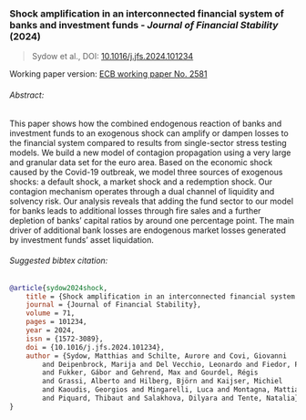 ### Shock amplification in an interconnected financial system of banks and investment funds - _Journal of Financial Stability_ (2024)

> Sydow et al., DOI: [10.1016/j.jfs.2024.101234]((https://doi.org/10.1016/j.jfs.2024.101234))

Working paper version: [ECB working paper No. 2581](https://www.ecb.europa.eu/pub/pdf/scpwps/ecb.wp2581~63c8ffb7dc.en.pdf)

###### Abstract:
This paper shows how the combined endogenous reaction of banks and investment funds to an exogenous shock can amplify or dampen losses to the financial system compared to results from single-sector stress testing models.
We build a new model of contagion propagation using a very large and granular data set for the euro area. Based on the economic shock caused by the Covid-19 outbreak, we model three sources of exogenous shocks: a default shock, a market shock and a redemption shock.
Our contagion mechanism operates through a dual channel of liquidity and solvency risk.
Our analysis reveals that adding the fund sector to our model for banks leads to additional losses through fire sales and a further depletion of banks’ capital ratios by around one percentage point.
The main driver of additional bank losses are endogenous market losses generated by investment funds’ asset liquidation.

###### Suggested bibtex citation:

```bibtex
@article{sydow2024shock,
    title = {Shock amplification in an interconnected financial system of banks and investment funds},
    journal = {Journal of Financial Stability},
    volume = 71,
    pages = 101234,
    year = 2024,
    issn = {1572-3089},
    doi = {10.1016/j.jfs.2024.101234},
    author = {Sydow, Matthias and Schilte, Aurore and Covi, Giovanni
        and Deipenbrock, Marija and Del Vecchio, Leonardo and Fiedor, Pawel
        and Fukker, Gábor and Gehrend, Max and Gourdel, Régis
        and Grassi, Alberto and Hilberg, Björn and Kaijser, Michiel
        and Kaoudis, Georgios and Mingarelli, Luca and Montagna, Mattia
        and Piquard, Thibaut and Salakhova, Dilyara and Tente, Natalia},
}
```